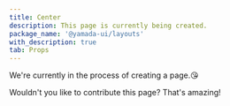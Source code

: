 ```yaml
---
title: Center
description: This page is currently being created.
package_name: '@yamada-ui/layouts'
with_description: true
tab: Props
---
```


We're currently in the process of creating a page.😘

Wouldn't you like to contribute this page? That's amazing!
